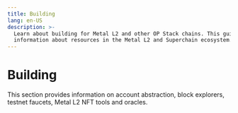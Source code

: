 ```yaml
---
title: Building
lang: en-US
description: >-
  Learn about building for Metal L2 and other OP Stack chains. This guide provides detailed
  information about resources in the Metal L2 and Superchain ecosystem.
---
```



# Building

This section provides information on account abstraction, block explorers, testnet faucets, Metal L2 NFT tools and oracles. 

<Cards>
  <Card title="Account abstraction" href="/builders/tools/build/account-abstraction" />

  <Card title="Block explorers" href="/builders/tools/build/block-explorers" />

  <Card title="Testnet faucets" href="/builders/tools/build/faucets" />

  <Card title="NFT tools" href="/builders/tools/build/nft-tools" />

  <Card title="Oracles" href="/builders/tools/build/oracles" />
</Cards>
